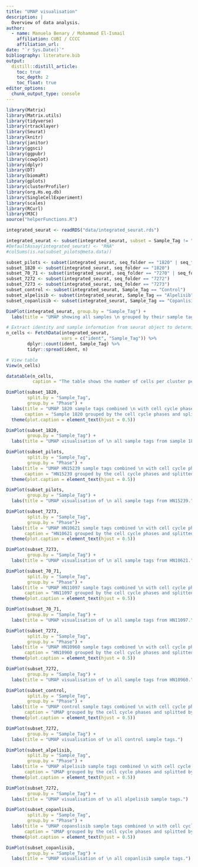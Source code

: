 ```yaml
---
title: "UMAP visualisation"
description: |
  Overview of data analysis.
author:
  - name: Manuela Benary / Mohammad El-Ismail
    affiliation: CUBI / CCCC
    affiliation_url: 
date: "`r Sys.Date()`"
bibliography: literature.bib
output: 
  distill::distill_article:
    toc: true
    toc_depth: 2
    toc_float: true
editor_options: 
  chunk_output_type: console
---
```


```r
library(Matrix)
library(Matrix.utils)
library(tidyverse)
library(rtracklayer)
library(Seurat)
library(knitr)
library(janitor)
library(ggsci)
library(ggpubr)
library(cowplot)
library(dplyr)
library(DT)
library(biomaRt)
library(gplots)
library(clusterProfiler)
library(org.Hs.eg.db)
library(SingleCellExperiment)
library(scales)
library(RCurl)
library(M3C)
source("helperFunctions.R")
```

```r
integrated_seurat <- readRDS("data/integrated_seurat.rds")
```

```r
integrated_seurat <- subset(integrated_seurat, subset = Sample_Tag != "NA")
#DefaultAssay(integrated_seurat) <- "RNA"
#colSums(is.na(subset_pilots@meta.data))
```

```r
subset_pilots <- subset(integrated_seurat, seq_folder == "1820" | seq_folder == "1822")
subset_1820 <- subset(integrated_seurat, seq_folder == "1820")
subset_70_71 <- subset(integrated_seurat, seq_folder == "7270" | seq_folder == "7271")
subset_7272 <- subset(integrated_seurat, seq_folder == "7272")
subset_7273 <- subset(integrated_seurat, seq_folder == "7273")
subset_control <- subset(integrated_seurat, Sample_Tag == "Control")
subset_alpelisib <- subset(integrated_seurat, Sample_Tag == "Alpelisib")
subset_copanlisib <- subset(integrated_seurat, Sample_Tag == "Copanlisib")
```

```r
DimPlot(integrated_seurat, group.by = "Sample_Tag") +
  labs(title = "UMAP showing all samples \n grouped by their sample tags")
```

```r
# Extract identity and sample information from seurat object to determine the number of cells per cluster per sample_tag
n_cells <- FetchData(integrated_seurat, 
                     vars = c("ident", "Sample_Tag")) %>%
        dplyr::count(ident, Sample_Tag) %>%
        tidyr::spread(ident, n)

# View table
View(n_cells)

datatable(n_cells,
          caption = "The table shows the number of cells per cluster per sample tag")

```

```r
DimPlot(subset_1820, 
        split.by = "Sample_Tag",
        group.by = "Phase") +
  labs(title = "UMAP 1820 sample tags combined \n with cell cycle phases",
       caption = "Sample 1820 grouped by the cell cycle phases and splitted by the different sample tags.") +
  theme(plot.caption = element_text(hjust = 0.5))

DimPlot(subset_1820,
        group.by = "Sample_Tag") +
  labs(title = "UMAP visualisation of \n all sample tags from sample 1820.")

```

```r
DimPlot(subset_pilots, 
        split.by = "Sample_Tag", 
        group.by = "Phase") +
  labs(title = "UMAP HN15239 sample tags combined \n with cell cycle phases",
       caption = "HN15239 grouped by the cell cycle phases and splitted by the different sample tags.")+
  theme(plot.caption = element_text(hjust = 0.5))

DimPlot(subset_pilots,
        group.by = "Sample_Tag") +
  labs(title = "UMAP visualisation of \n all sample tags from HN15239.")
```

```r
DimPlot(subset_7273, 
        split.by = "Sample_Tag", 
        group.by = "Phase")+
  labs(title = "UMAP HN10621 sample tags combined \n with cell cycle phases",
       caption = "HN10621 grouped by the cell cycle phases and splitted by the different sample tags.") +
  theme(plot.caption = element_text(hjust = 0.5))

DimPlot(subset_7273,
        group.by = "Sample_Tag") +
  labs(title = "UMAP visualisation of \n all sample tags from HN10621.")
```

```r
DimPlot(subset_70_71,
        split.by = "Sample_Tag",
        group.by = "Phase") +
  labs(title = "UMAP HN11097 sample tags combined \n with cell cycle phases",
       caption = "HN11097 grouped by the cell cycle phases and splitted by the different sample tags.")+
  theme(plot.caption = element_text(hjust = 0.5))

DimPlot(subset_70_71,
        group.by = "Sample_Tag") +
  labs(title = "UMAP visualisation of \n all sample tags from HN11097.")
```

```r
DimPlot(subset_7272,
        split.by = "Sample_Tag",
        group.by = "Phase") +
  labs(title = "UMAP HN10960 sample tags combined \n with cell cycle phases",
       caption = "HN10960 grouped by the cell cycle phases and splitted by the different sample tags.") +
  theme(plot.caption = element_text(hjust = 0.5))

DimPlot(subset_7272,
        group.by = "Sample_Tag") +
  labs(title = "UMAP visualisation of \n all sample tags from HN10960.")
```

```r
DimPlot(subset_control,
        split.by = "Sample_Tag",
        group.by = "Phase") +
  labs(title = "UMAP control sample tags combined \n with cell cycle phases",
       caption = "UMAP grouped by the cell cycle phases and splitted by control sample tags.")+
  theme(plot.caption = element_text(hjust = 0.5))

DimPlot(subset_7272,
        group.by = "Sample_Tag") +
  labs(title = "UMAP visualisation of \n all control sample tags.")
```

```r
DimPlot(subset_alpelisib,
        split.by = "Sample_Tag",
        group.by = "Phase") +
  labs(title = "UMAP alpelisib sample tags combined \n with cell cycle phases",
       caption = "UMAP grouped by the cell cycle phases and splitted by the alpelisib sample tags.")+
  theme(plot.caption = element_text(hjust = 0.5))

DimPlot(subset_7272,
        group.by = "Sample_Tag") +
  labs(title = "UMAP visualisation of \n all alpelisib sample tags.")
```

```r
DimPlot(subset_copanlisib,
        split.by = "Sample_Tag",
        group.by = "Phase") +
  labs(title = "UMAP copanslisib sample tags combined \n with cell cycle phases",
       caption = "UMAP grouped by the cell cycle phases and splitted by the copanlisib sample tags.")+
  theme(plot.caption = element_text(hjust = 0.5))

DimPlot(subset_copanlisib,
        group.by = "Sample_Tag") +
  labs(title = "UMAP visualisation of \n all copanlisib sample tags.")
```